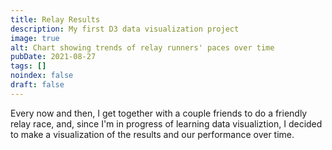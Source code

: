 ```yaml
---
title: Relay Results
description: My first D3 data visualization project
image: true
alt: Chart showing trends of relay runners' paces over time
pubDate: 2021-08-27
tags: []
noindex: false
draft: false
---
```



Every now and then, I get together with a couple friends to do a friendly relay
race, and, since I'm in progress of learning data visualiztion, I decided to
make a visualization of the results and our performance over time.

<br />
<RelayResults />
